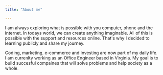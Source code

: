 ```yaml
---
title: "About me"

---
```


I am always exploring what is possible with you computer, phone and the internet. In todays world, we can create anything imaginable. All of this is possible with the support and resources online. That's why I decided to learning publicly and share my journey. 

Coding, marketing, e-commerce and investing are now part of my daily life. I am currenlty working as an Office Engineer based in Virginia. My goal is to build succesful compaines that will solve problems and help society as a whole. 
